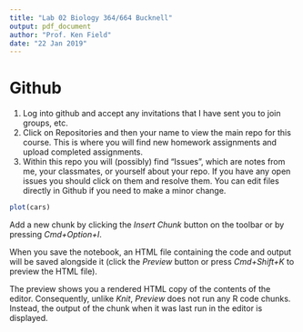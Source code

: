 ```yaml
---
title: "Lab 02 Biology 364/664 Bucknell"
output: pdf_document
author: "Prof. Ken Field"
date: "22 Jan 2019"
---
```


# Github

1. Log into github and accept any invitations that I have sent you to join groups, etc.
2. Click on Repositories and then your name to view the main repo for this course. This is where you will find new homework assignments and upload completed assignments.
3. Within this repo you will (possibly) find "Issues", which are notes from me, your classmates, or yourself about your repo. If you have any open issues you should click on them and resolve them. You can edit files directly in Github if you need to make a minor change.

```r
plot(cars)
```

Add a new chunk by clicking the *Insert Chunk* button on the toolbar or by pressing *Cmd+Option+I*.

When you save the notebook, an HTML file containing the code and output will be saved alongside it (click the *Preview* button or press *Cmd+Shift+K* to preview the HTML file). 

The preview shows you a rendered HTML copy of the contents of the editor. Consequently, unlike *Knit*, *Preview* does not run any R code chunks. Instead, the output of the chunk when it was last run in the editor is displayed.

